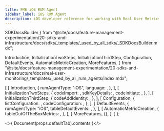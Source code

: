 ```yaml
---
title: FME iOS RUM Agent
sidebar_label: iOS RUM Agent
description: iOS developer reference for working with Real User Metrics (RUM)
---
```



  SDKDocsBuilder
} from "@site/docs/feature-management-experimentation/20-sdks-and-infrastructure/docs/sdks/_templates/_used_by_all_sdks/_SDKDocsBuilder.mdx";

  Introduction,
  InitializationTwoSteps,
  InitializationThirdStep,
  Configuration,
  DefaultEvents,
  AutomaticMetricCreation,
  MoreFeatures,
} from "@site/docs/feature-management-experimentation/20-sdks-and-infrastructure/docs/real-user-monitoring/_templates/_used_by_all_rum_agents/index.mdx";








  [
    [ 
      Introduction, 
      {
        rumAgentType:    "iOS",
        language:        <Language />,
      },
    ],
    [
      InitializationTwoSteps,
      {
        codeImport:      <Import />,
        sdkKeyDetails:   <ClientSdkKeyDetails />,
        codeInitiate:    <Initiate />,
      },
    ],
    [
      InitializationThirdStep,
      {
        codeAddIdentity: <AddIdentity />,
      },
    ],
    [
      Configuration,
      {
        listConfiguration: <ConfigurationList />,
        codeConfiguration: <CodeConfiguration />,
      },
    ],
    [
      DefaultEvents,
      {
        rumAgentType: "iOS",
        tableDefaultEvents: <EventsTable />,
      },
    ],
    [
      AutomaticMetricCreation,
      {
        tableOutOfTheBoxMetrics: <MetricsTable />,
      },
    ],
    [
      MoreFeatures,
      {},
    ],
  ]
);

<>{ Document(props.defaultTab).contents }</>


<DocCardList />